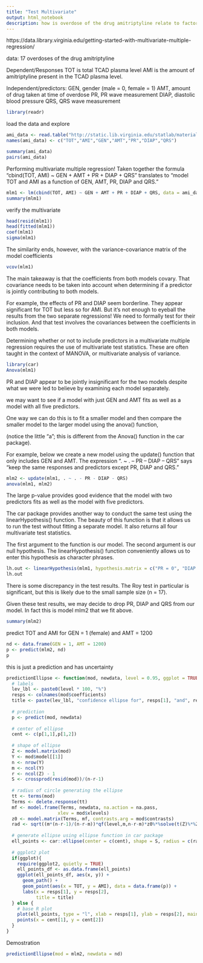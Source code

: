 ```yaml
---
title: "Test Multivariate"
output: html_notebook
description: how is overdose of the drug amitriptyline relate to factors including: gender, dosage, blood pressure and cardio signals
---
```


https://data.library.virginia.edu/getting-started-with-multivariate-multiple-regression/

data: 17 overdoses of the drug amitriptyline

Dependent/Responses
TOT is total TCAD plasma level
AMI is the amount of amitriptyline present in the TCAD plasma level. 

Independent/predictors:
GEN, gender (male = 0, female = 1)
AMT, amount of drug taken at time of overdose
PR, PR wave measurement
DIAP, diastolic blood pressure
QRS, QRS wave measurement

```r
library(readr)

```

load the data and explore
```r
ami_data <- read.table("http://static.lib.virginia.edu/statlab/materials/data/ami_data.DAT")
names(ami_data) <- c("TOT","AMI","GEN","AMT","PR","DIAP","QRS")

summary(ami_data)
pairs(ami_data)
```

Performing multivariate multiple regression!
Taken together the formula “cbind(TOT, AMI) ~ GEN + AMT + PR + DIAP + QRS” translates to “model TOT and AMI as a function of GEN, AMT, PR, DIAP and QRS.”
```r
mlm1 <- lm(cbind(TOT, AMI) ~ GEN + AMT + PR + DIAP + QRS, data = ami_data)
summary(mlm1)
```
verify the multivariate
```r
head(resid(mlm1))
head(fitted(mlm1))
coef(mlm1)
sigma(mlm1)
```
The similarity ends, however, with the variance-covariance matrix of the model coefficients
```r
vcov(mlm1)
```

The main takeaway is that the coefficients from both models covary. That covariance needs to be taken into account when determining if a predictor is jointly contributing to both models. 

For example, the effects of PR and DIAP seem borderline. They appear significant for TOT but less so for AMI. But it’s not enough to eyeball the results from the two separate regressions! We need to formally test for their inclusion. And that test involves the covariances between the coefficients in both models.

Determining whether or not to include predictors in a multivariate multiple regression requires the use of multivariate test statistics. These are often taught in the context of MANOVA, or multivariate analysis of variance. 
```r
library(car)
Anova(mlm1)
```

PR and DIAP appear to be jointly insignificant for the two models despite what we were led to believe by examining each model separately.

we may want to see if a model with just GEN and AMT fits as well as a model with all five predictors. 

One way we can do this is to fit a smaller model and then compare the smaller model to the larger model using the anova() function, 

(notice the little “a”; this is different from the Anova() function in the car package).

For example, below we create a new model using the update() function that only includes GEN and AMT. The expression “. ~ . – PR – DIAP – QRS” says “keep the same responses and predictors except PR, DIAP and QRS.”
```r
mlm2 <- update(mlm1, . ~ . - PR - DIAP - QRS)
anova(mlm1, mlm2)
```

The large p-value provides good evidence that the model with two predictors fits as well as the model with five predictors. 

The car package provides another way to conduct the same test using the linearHypothesis() function. The beauty of this function is that it allows us to run the test without fitting a separate model. It also returns all four multivariate test statistics. 

The first argument to the function is our model. The second argument is our null hypothesis. The linearHypothesis() function conveniently allows us to enter this hypothesis as character phrases. 
```r
lh.out <- linearHypothesis(mlm1, hypothesis.matrix = c("PR = 0", "DIAP = 0", "QRS = 0"))
lh.out
```
There is some discrepancy in the test results. The Roy test in particular is significant, but this is likely due to the small sample size (n = 17).

Given these test results, we may decide to drop PR, DIAP and QRS from our model. In fact this is model mlm2 that we fit above.
```r
summary(mlm2)
```
predict TOT and AMI for GEN = 1 (female) and AMT = 1200
```r
nd <- data.frame(GEN = 1, AMT = 1200)
p <- predict(mlm2, nd)
p
```

this is just a prediction and has uncertainty
```r
predictionEllipse <- function(mod, newdata, level = 0.95, ggplot = TRUE){
  # labels
  lev_lbl <- paste0(level * 100, "%")
  resps <- colnames(mod$coefficients)
  title <- paste(lev_lbl, "confidence ellipse for", resps[1], "and", resps[2])
  
  # prediction
  p <- predict(mod, newdata)
  
  # center of ellipse
  cent <- c(p[1,1],p[1,2])
  
  # shape of ellipse
  Z <- model.matrix(mod)
  Y <- mod$model[[1]]
  n <- nrow(Y)
  m <- ncol(Y)
  r <- ncol(Z) - 1
  S <- crossprod(resid(mod))/(n-r-1)
  
  # radius of circle generating the ellipse
  tt <- terms(mod)
  Terms <- delete.response(tt)
  mf <- model.frame(Terms, newdata, na.action = na.pass, 
                   xlev = mod$xlevels)
  z0 <- model.matrix(Terms, mf, contrasts.arg = mod$contrasts)
  rad <- sqrt((m*(n-r-1)/(n-r-m))*qf(level,m,n-r-m)*z0%*%solve(t(Z)%*%Z) %*% t(z0))
  
  # generate ellipse using ellipse function in car package
  ell_points <- car::ellipse(center = c(cent), shape = S, radius = c(rad), draw = FALSE)
  
  # ggplot2 plot
  if(ggplot){
    require(ggplot2, quietly = TRUE)
    ell_points_df <- as.data.frame(ell_points)
    ggplot(ell_points_df, aes(x, y)) +
      geom_path() +
      geom_point(aes(x = TOT, y = AMI), data = data.frame(p)) +
      labs(x = resps[1], y = resps[2], 
           title = title)
  } else {
    # base R plot
    plot(ell_points, type = "l", xlab = resps[1], ylab = resps[2], main = title)
    points(x = cent[1], y = cent[2])
  }
}
```
Demostration
```r
predictionEllipse(mod = mlm2, newdata = nd)

```

